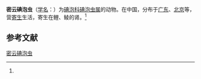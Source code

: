 {{Speciesbox
| name = 密云碘泡虫
| status = 
| status_system = 
| image = 
| genus = Myxobolus
| species = miyunensis
| authority = (Chen, 1998)<ref name='id9449'>{{cite web| url =http://www.bioinfo.cn/db05/BjdwSpecies.php?action=view&id=9449| title =密云碘泡虫| work =《中国动物物种编目数据库》| publisher =中国科学院微生物研究所| author =中国科学院动物研究所| accessdate =2009-04-16| deadurl =yes| archiveurl =https://web.archive.org/web/20160305032302/http://www.bioinfo.cn/db05/BjdwSpecies.php?action=view&id=9449| archivedate =2016-03-05}}</ref>
}}

'''密云碘泡虫'''（[[学名|学名]]：{{lang|la|''Myxobolus miyunensis''}}）为[[碘泡科|碘泡科]][[碘泡虫属|碘泡虫属]]的动物。在中国，分布于[[广东|广东]]、[[北京|北京]]等，营[[寄生|寄生]]生活，寄生在鲤、鲮的肾。<ref name='id9449'/>

== 参考文献 ==
{{reflist}}

{{Wikispecies|Myxobolus miyunensis}}

[[Category:碘泡虫属|密云碘泡虫]]


{{Cnidarian-stub}}